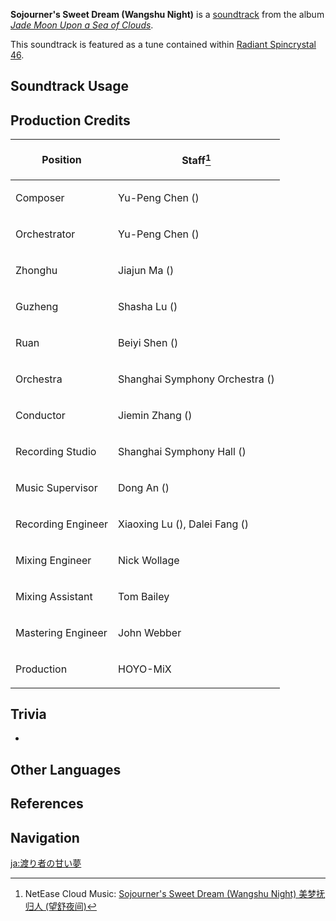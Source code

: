 {{Soundtrack Infobox
|image          = Jade Moon Upon a Sea of Clouds.png
|album          = Jade Moon Upon a Sea of Clouds
|disc           = 1
|number         = 12
|featured       =
|featured2      =
|featured3      =
|featured_disc  =
|featured_disc2 =
|featured_disc3 =
|youtube_id     = I5Lw4TJlDSk
|spotify_id     = 2vnMoSwZ4m5T2h5cEG19Tl
|previous       = Cozy Leisure Time
|next           = Winding River
}}
'''Sojourner's Sweet Dream (Wangshu Night)''' is a [[soundtrack]] from the album ''[[Jade Moon Upon a Sea of Clouds]]''.

This soundtrack is featured as a tune contained within [[Radiant Spincrystal 46]].

==Soundtrack Usage==
{{Soundtrack Usage
|location = Wangshu Inn//night; rain
|teapot   = 46
}}

==Production Credits==
{| class="wikitable"
! Position
! Staff<ref>NetEase Cloud Music: [https://music.163.com/#/song?id=1492275680 Sojourner's Sweet Dream (Wangshu Night) 美梦抚归人 (望舒夜间)]</ref>
|-
! Composer
| Yu-Peng Chen ({{zh|陈致逸}})
|-
! Orchestrator
| Yu-Peng Chen ({{zh|陈致逸}})
|-
! Zhonghu
| Jiajun Ma ({{zh|马稼骏}})
|-
! Guzheng
| Shasha Lu ({{zh|陆莎莎}})
|-
! Ruan
| Beiyi Shen ({{zh|沈贝怡}})
|-
! Orchestra
| Shanghai Symphony Orchestra ({{zh|上海交响乐团}})
|-
! Conductor
| Jiemin Zhang ({{zh|张洁敏}})
|-
! Recording Studio
| Shanghai Symphony Hall ({{zh|上海交响乐团音乐厅}})
|-
! Music Supervisor
| Dong An ({{zh|安栋}})
|-
! Recording Engineer
| Xiaoxing Lu ({{zh|陆晓幸}}), Dalei Fang ({{zh|房大磊}})
|-
! Mixing Engineer
| Nick Wollage
|-
! Mixing Assistant
| Tom Bailey
|-
! Mastering Engineer
| John Webber
|-
! Production
| HOYO-MiX
|}

==Trivia==
* {{Transclude|Cozy Leisure Time|WangshuTheme|section=1}}

==Other Languages==
{{Other Languages
|en      = Sojourner's Sweet Dream (Wangshu Night)
|zhs     = 美梦抚归人 (望舒夜间)
|zhs_rm  = Měimèng Fǔ Guīrén (Wàngshū Yèjiān)
|zht     = 美夢撫歸人(望舒夜間)
|zht_rm  = Měimèng Fǔ Guīrén (Wàngshū Yèjiān)
|zh_tl   = Sweet Dreams Comfort the Returning Soul (Wangshu Nighttime)
|ja      = 渡り者の甘い夢（望舒夜間）
|ja_rm   = Watari-mono no Amai Yume (Boujo Yakan){{Assumed}}
|ja_tl   = 
|ko      = Sojourner's Sweet Dream<ref name="RS 46">{{Ref/Item|Radiant Spincrystal 46|note=Korean, Spanish, French, Russian, Thai, Vietnamese, German, Indonesian, Portuguese, Turkish}}</ref>
|es      = Sojourner's Sweet Dream<ref name="RS 46" />
|fr      = Sojourner's Sweet Dream<ref name="RS 46" />
|ru      = Sojourner's Sweet Dream<ref name="RS 46" />
|th      = Sojourner's Sweet Dream<ref name="RS 46" />
|vi      = Giấc Mộng Vỗ Về<ref name="RS 46" />
|de      = Sojourner's Sweet Dream<ref name="RS 46" />
|id      = Sojourner's Sweet Dream<ref name="RS 46" />
|pt      = Sojourner's Sweet Dream<ref name="RS 46" />
|tr      = Sojourner's Sweet Dream<ref name="RS 46" />
}}

==References==
{{Reflist}}

==Navigation==
{{Soundtrack Navbox|Jade Moon Upon a Sea of Clouds}}

[[ja:渡り者の甘い夢]]